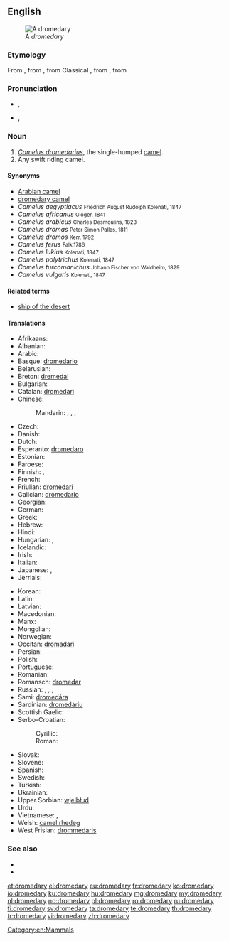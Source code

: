 ==English==
[[File:Brosen camelus dromedarius1.jpg|thumb| A ''dromedary'']]
===Etymology===
From {{etyl|fro|en}} {{term|dromadaire|lang=fro}}, from {{etyl|LL.|en}} {{term|dromedarius||kind of camel|lang=la}}, from Classical {{etyl|la|en}} {{term|dromas|dromas, dromadis|lang=la}}, from {{etyl|grc|en}} {{term|δρομάς κάμηλος||tr=dromas kamelos|running camel|lang=grc}}, from {{term|δρόμος|tr=dromos||race course|lang=grc}}.

===Pronunciation===
* {{a|UK}} {{IPA|/ˈdɹɒm.ə.də.ɹi/}}, {{X-SAMPA|/"dr\Qm.@.d@.r\i/}}
* {{a|US}} {{IPA|/ˈdɹɑmədeɹɪ/}}, {{X-SAMPA|/"dr\Am@der\I/}}

===Noun===
{{en-noun|dromedaries}}

# ''[[Camelus dromedarius]]'', the single-humped [[camel]].
# Any swift riding camel.

====Synonyms====
* [[Arabian camel]]
* [[dromedary camel]]
* ''Camelus aegyptiacus'' <small>Friedrich August Rudolph Kolenati, 1847</small>
* ''Camelus africanus'' <small>Gloger, 1841</small>
*''Camelus arabicus'' <small>Charles Desmoulins, 1823</small>
*''Camelus dromas'' <small>Peter Simon Pallas, 1811</small>
*''Camelus dromos'' <small>Kerr, 1792</small>
*''Camelus ferus'' <small>Falk,1786</small>
*''Camelus lukius'' <small>Kolenati, 1847</small>
*''Camelus polytrichus'' <small>Kolenati, 1847</small>
*''Camelus turcomanichus'' <small>Johann Fischer von Waldheim, 1829</small>
*''Camelus vulgaris'' <small>Kolenati, 1847</small>
====Related terms====
* [[ship of the desert]]

====Translations====
{{trans-top|Camelus dromedarius, the single-humped camel}}
* Afrikaans: {{t|af|dromedaris}}
* Albanian: {{t|sq|gamilja}}
* Arabic: {{t|ar|جمل عربي|m|tr=jamal ʿarabiyy|sc=Arab}} {{qualifier|lit. "Arabian camel"}}
* Basque: [[dromedario]]
* Belarusian: {{t|be|драмадэр|m|tr=dramadér|sc=Cyrl}}
* Breton: [[dremedal]] {{g|m}}
* Bulgarian: {{t|bg|едногърба камила|f|tr=ednogǎ̀rba kamíla|sc=Cyrl}}
* Catalan: [[dromedari]] {{g|m}}
* Chinese:
*: Mandarin: {{t|cmn|單峰駝|sc=Hani}}, {{t|cmn|单峰驼|tr=dānfēngtuó|sc=Hani}}, {{t|cmn|單峰駱駝|sc=Hani}}, {{t|cmn|单峰骆驼|tr=dānfēng luòtuo|sc=Hani}}
* Czech: {{t|cs|dromedár|m}}
* Danish: {{t|da|dromedar}}
* Dutch: {{t+|nl|dromedaris|m}}
* Esperanto: [[dromedaro]]
* Estonian: {{t|et|dromedar}}
* Faroese: {{t|fo|dromedarur|m}}
* Finnish: {{t+|fi|dromedaari}}, {{t+|fi|yksikyttyräinen kameli}}
* French: {{t+|fr|dromadaire|m}}
* Friulian: [[dromedari]] {{g|m}}
* Galician: [[dromedario]] {{g|m}}
* Georgian: {{t|ka|ცალკუზა აქლემი|tr=calkuza aklebi|sc=Geor}}
* German: {{t|de|Dromedar|n}}
* Greek: {{t|el|δρομάς|f|tr=dromás}}
* Hebrew: {{t|he|כרכרה|tr=khirkhôrah}}
* Hindi: {{t|hi|ऊंट|m|tr=ū̃ṇṭ|sc=Deva}}
* Hungarian: {{t+|hu|dromedár}},  {{t|hu|egypúpú teve}}
* Icelandic: {{t|is|drómedari|m}}
* Irish: {{t|ga|dromadaire|m}}
* Italian: {{t+|it|dromedario|m}}
* Japanese: {{t|ja|ヒトコブラクダ|tr=hitokobu rakuda|sc=Jpan}}, {{t|ja|一瘤駱駝|tr=ひとこぶらくだ, hitokobu rakuda|sc=Jpan}}
* Jèrriais: {{t|roa-jer|dromadaire|m}}
{{trans-mid}}
* Korean: {{t+|ko|단봉낙타|tr=danbongnakta|sc=Kore}}
* Latin: {{t|la|dromedaria|f}}
* Latvian: {{t|lv|dromedārs|m}}
* Macedonian: {{t|mk|дромедар|m|tr=dromedar|sc=Cyrl}}
* Manx: {{t|gv|drommeyder}}
* Mongolian: {{t|mn|ганц бөхт тэмээ|tr=gants böht temee|sc=Cyrl}}
* Norwegian: {{t+|no|dromedar}}
* Occitan: [[dromadari]]
* Persian: {{t+|fa|شتر|tr=šotor}}
* Polish: {{t+|pl|dromader|m}}
* Portuguese: {{t|pt|dromedário|m}}
* Romanian: {{t+|ro|dromader}}
* Romansch: [[dromedar]]
* Russian: {{t|ru|одногорбый верблюд|m|tr=odnogórbyj verbljúd}}, {{t+|ru|дромадер|m|tr=dromadɛ́r}}, {{t+|ru|дромедар|m|tr=dromedár}}, {{qualifier|camel or dromedary}} {{t+|ru|верблюд|m|tr=verbljúd|sc=Cyrl}}
* Sami: [[dromedára]]
* Sardinian: [[dromedàriu]]
* Scottish Gaelic: {{t|gd|dromadair|m}}
* Serbo-Croatian:
*: Cyrillic: {{t|sh|дромедар|m}}
*: Roman: {{t|sh|dromedar|m}}
* Slovak: {{t|sk|dromedár|m}}
* Slovene: {{t+|sl|dromedar|m}}
* Spanish: {{t|es|dromedario|m}}
* Swedish: {{t+|sv|dromedar}}
* Turkish: {{t+|tr|hecin}}
* Ukrainian: {{t|uk|дромадер|m|tr=dromadér}}
* Upper Sorbian: [[wjelbłud]]
* Urdu: {{t|ur|اونٹ|m|tr=ū̃ṇṭ|sc=ur-Arab}}
* Vietnamese: {{t|vi|lạc đà một bướu}}, {{t|vi|lạc đà Ả Rập}}
* Welsh: [[camel rhedeg]]
* West Frisian: [[drommedaris]]
{{trans-bottom}}

===See also===
* {{pedialite}}
* {{Wikisource1911Enc Citation|Dromedary}}

[[Category:en:Mammals]]

[[et:dromedary]]
[[el:dromedary]]
[[eu:dromedary]]
[[fr:dromedary]]
[[ko:dromedary]]
[[io:dromedary]]
[[ku:dromedary]]
[[hu:dromedary]]
[[mg:dromedary]]
[[my:dromedary]]
[[nl:dromedary]]
[[no:dromedary]]
[[pl:dromedary]]
[[ro:dromedary]]
[[ru:dromedary]]
[[fi:dromedary]]
[[sv:dromedary]]
[[ta:dromedary]]
[[te:dromedary]]
[[th:dromedary]]
[[tr:dromedary]]
[[vi:dromedary]]
[[zh:dromedary]]